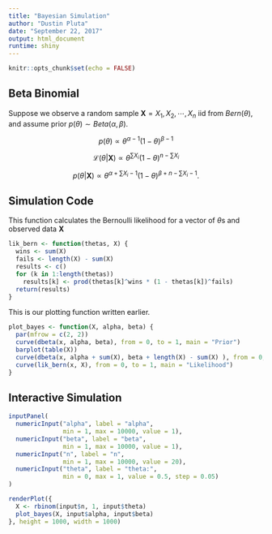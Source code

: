 ```yaml
---
title: "Bayesian Simulation"
author: "Dustin Pluta"
date: "September 22, 2017"
output: html_document
runtime: shiny
---
```


```r
knitr::opts_chunk$set(echo = FALSE)
```

## Beta Binomial 

Suppose we observe a random sample $\textbf{X} = X_1, X_2, \cdots, X_n$ iid from $Bern(\theta)$, 
and assume prior $p(\theta) \sim Beta(\alpha, \beta)$.

$$p(\theta) \propto \theta^{\alpha - 1}(1 - \theta)^{\beta - 1}$$

$$\mathcal{L}(\theta | \textbf{X}) \propto \theta^{\sum X_i}(1 - \theta)^{n - \sum X_i}$$

$$p(\theta | \textbf{X}) \propto \theta^{\alpha + \sum X_i - 1}(1 - \theta)^{\beta + n - \sum X_i - 1}.$$

## Simulation Code

This function calculates the Bernoulli likelihood for a vector of $\theta$s and 
observed data $\textbf{X}$

```r
lik_bern <- function(thetas, X) {
  wins <- sum(X)
  fails <- length(X) - sum(X)
  results <- c()
  for (k in 1:length(thetas))
    results[k] <- prod(thetas[k]^wins * (1 - thetas[k])^fails)
  return(results)
}
```

This is our plotting function written earlier.

```r
plot_bayes <- function(X, alpha, beta) {
  par(mfrow = c(2, 2))
  curve(dbeta(x, alpha, beta), from = 0, to = 1, main = "Prior")
  barplot(table(X))
  curve(dbeta(x, alpha + sum(X), beta + length(X) - sum(X) ), from = 0, to = 1, main = "Posterior")
  curve(lik_bern(x, X), from = 0, to = 1, main = "Likelihood")
}
```

## Interactive Simulation

```r
inputPanel(
  numericInput("alpha", label = "alpha",
               min = 1, max = 10000, value = 1),
  numericInput("beta", label = "beta",
               min = 1, max = 10000, value = 1),
  numericInput("n", label = "n",
               min = 1, max = 10000, value = 20),
  numericInput("theta", label = "theta:",
               min = 0, max = 1, value = 0.5, step = 0.05)
)

renderPlot({
  X <- rbinom(input$n, 1, input$theta)
  plot_bayes(X, input$alpha, input$beta)
}, height = 1000, width = 1000)
```



